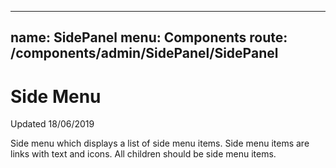 
---
name: SidePanel
menu: Components
route: /components/admin/SidePanel/SidePanel
---

# Side Menu

Updated 18/06/2019

Side menu which displays a list of side menu items. Side menu items
are links with text and icons. All children should be side menu items.

<Props of={SidePanel} />
